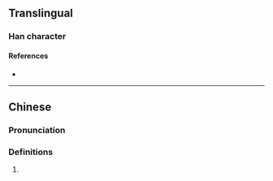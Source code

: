 {{character info}}
==Translingual==

===Han character===
{{Han char|rn=86|rad=火|as=11|sn=15|four=|canj=FUAP|ids=⿰火崑}}

====References====
* {{Han ref|kx=0681.141|hdz=32229.021|uh=71B4|ud=29108}}

----

==Chinese==
{{zh-forms}}

===Pronunciation===
{{zh-pron
|m=kūn
|c=kwan1
|mc=
|oc=
|ma=
|cat=
}}

===Definitions===
{{zh-hanzi}}

# {{rfdef|1=zh}}